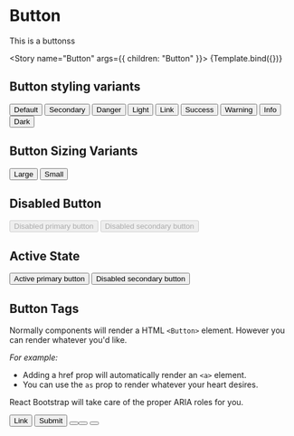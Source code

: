 

<Meta title="Components" component={Button} />


# Button

This is a buttonss

<Story name="Button" args={{ children: "Button" }}>
  {Template.bind({})}
</Story>

<ArgsTable story="Button" />

## Button styling variants

<Canvas>
  <Button variant="primary">Default</Button>
  <Button variant="secondary">Secondary</Button>
  <Button variant="danger">Danger</Button>
  <Button variant="light">Light</Button> <Button variant="link">Link</Button>
  <Button variant="success">Success</Button>
  <Button variant="warning">Warning</Button>
  <Button variant="info">Info</Button> <Button variant="dark">Dark</Button>
</Canvas>

## Button Sizing Variants

<Canvas>
  <Button variant="primary" size="lg">
    Large
  </Button>
  <Button variant="primary" size="sm">
    Small
  </Button>
</Canvas>

## Disabled Button

<Canvas>
  <Button variant="primary" disabled>
    Disabled primary button
  </Button>
  <Button variant="secondary" disabled>
    Disabled secondary button
  </Button>
</Canvas>

## Active State

<Canvas>
  <Button variant="primary" active>
    Active primary button
  </Button>
  <Button variant="secondary" active>
    Disabled secondary button
  </Button>
</Canvas>

## Button Tags

Normally components will render a HTML `<Button>` element.
However you can render whatever you'd like.

_For example:_

- Adding a href prop will automatically render an `<a>` element.
- You can use the `as` prop to render whatever your heart desires.

React Bootstrap will take care of the proper ARIA roles for you.

<Canvas>
  <Button variant="primary" href="#">
    Link
  </Button>
  <Button type="submit">Submit</Button>
  <Button as="input" type="button" value="Input" />
  <Button as="input" type="submit" value="Submit"></Button>
  <Button as="input" type="reset" value="Reset" />
</Canvas>
